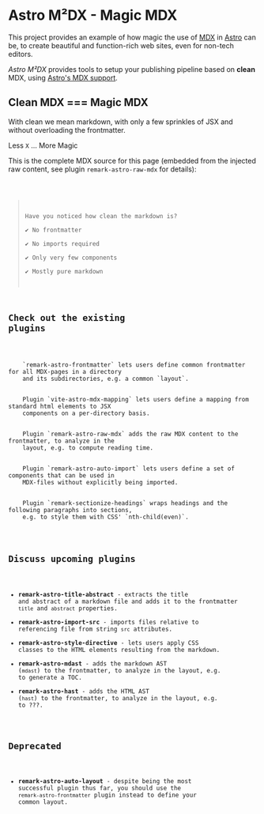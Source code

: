 # Astro M²DX - Magic MDX

This project provides an example of how magic the use of [MDX](https://mdxjs.com) in [Astro](https://astro.build) can be, to create beautiful and function-rich web sites, even for non-tech editors.

_Astro M²DX_ provides tools to setup your publishing pipeline based on **clean** MDX, using [Astro's MDX support](https://docs.astro.build/en/guides/markdown-content/).

## Clean MDX === Magic MDX

With clean we mean markdown, with only a few sprinkles of JSX and without overloading the frontmatter.

<Claim>Less `X` ... More Magic</Claim>

This is the complete MDX source for this page (embedded from the injected raw content, see plugin `remark-astro-raw-mdx` for details):

<Code code={frontmatter.mdx} lang="mdx" theme="solarized-light" />

> Have you noticed how clean the markdown is?  
> ✔️ No frontmatter  
> ✔️ No imports required  
> ✔️ Only very few components  
> ✔️ Mostly pure markdown

## Check out the existing plugins

<Wrap>
  <Card title="Frontmatter" href="docs/remark-astro-frontmatter">
    `remark-astro-frontmatter` lets users define common frontmatter for all MDX-pages in a directory
    and its subdirectories, e.g. a common `layout`.
  </Card>
  <Card title="Element Mapping" href="docs/vite-astro-mdx-mapping">
    Plugin `vite-astro-mdx-mapping` lets users define a mapping from standard html elements to JSX
    components on a per-directory basis.
  </Card>
  <Card title="Raw MDX Content" href="docs/remark-astro-raw-mdx">
    Plugin `remark-astro-raw-mdx` adds the raw MDX content to the frontmatter, to analyze in the
    layout, e.g. to compute reading time.
  </Card>
  <Card title="Auto Import" href="docs/remark-astro-auto-import">
    Plugin `remark-astro-auto-import` lets users define a set of components that can be used in
    MDX-files without explicitly being imported.
  </Card>
  <Card title="Sections for Headings" href="docs/remark-sectionize-headings">
    Plugin `remark-sectionize-headings` wraps headings and the following paragraphs into sections,
    e.g. to style them with CSS' `nth-child(even)`.
  </Card>
</Wrap>

## Discuss upcoming plugins

- **remark-astro-title-abstract** - extracts the title and abstract of a markdown file and adds it to the frontmatter `title` and `abstract` properties.
- **remark-astro-import-src** - imports files relative to referencing file from string `src` attributes.
- **remark-astro-style-directive** - lets users apply CSS classes to the HTML elements resulting from the markdown.
- **remark-astro-mdast** - adds the markdown AST (`mdast`) to the frontmatter, to analyze in the layout, e.g. to generate a TOC.
- **remark-astro-hast** - adds the HTML AST (`hast`) to the frontmatter, to analyze in the layout, e.g. to ???.

## Deprecated

- **remark-astro-auto-layout** - despite being the most successful plugin thus far, you should use the `remark-astro-frontmatter` plugin instead to define your common layout.
